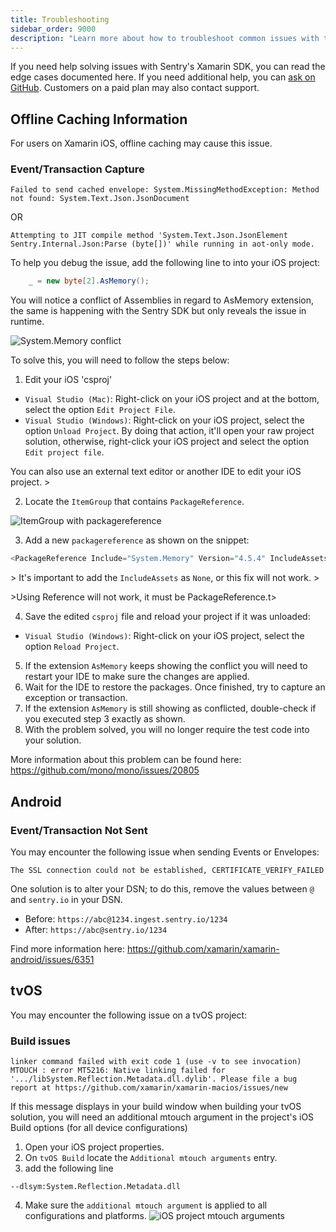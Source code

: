 ```yaml
---
title: Troubleshooting
sidebar_order: 9000
description: "Learn more about how to troubleshoot common issues with the Xamarin SDK."
---
```


If you need help solving issues with Sentry's Xamarin SDK, you can read the edge cases documented here. If you need additional help, you can [ask on GitHub](https://github.com/getsentry/sentry-xamarin/issues/new/choose). Customers on a paid plan may also contact support.

## Offline Caching Information

For users on Xamarin iOS, offline caching may cause this issue.

### Event/Transaction Capture

`Failed to send cached envelope: System.MissingMethodException: Method not found: System.Text.Json.JsonDocument`

OR

`Attempting to JIT compile method 'System.Text.Json.JsonElement Sentry.Internal.Json:Parse (byte[])' while running in aot-only mode.`

To help you debug the issue, add the following line to into your iOS project:

```csharp
    _ = new byte[2].AsMemory();
```

You will notice a conflict of Assemblies in regard to AsMemory extension, the same is happening with the Sentry SDK but only reveals the issue in runtime.

![System.Memory conflict](./img/system-memory-conflict.png)

To solve this, you will need to follow the steps below:

1. Edit your iOS 'csproj'

- `Visual Studio (Mac)`: Right-click on your iOS project and at the bottom, select the option `Edit Project File`.
- `Visual Studio (Windows)`: Right-click on your iOS project, select the option `Unload Project`. By doing that action, it'll open your raw project solution, otherwise, right-click your iOS project and select the option `Edit project file`.

<Alert>
  You can also use an external text editor or another IDE to edit your iOS
  project.
</Alert>>

2. Locate the `ItemGroup` that contains `PackageReference`.

![ItemGroup with packagereference](./img/finding-package-reference.png)

3. Add a new `packagereference` as shown on the snippet:

```csharp
<PackageReference Include="System.Memory" Version="4.5.4" IncludeAssets="None" />
```

<Alert>>
  It's important to add the `IncludeAssets` as `None`, or this fix will not
  work.
</Alert>>

<Alert>>Using Reference will not work, it must be PackageReference.<Alert>t>

4. Save the edited `csproj` file and reload your project if it was unloaded:

- `Visual Studio (Windows)`: Right-click on your iOS project, select the option `Reload Project`.

5. If the extension `AsMemory` keeps showing the conflict you will need to restart your IDE to make sure the changes are applied.
6. Wait for the IDE to restore the packages. Once finished, try to capture an exception or transaction.
7. If the extension `AsMemory` is still showing as conflicted, double-check if you executed step 3 exactly as shown.
8. With the problem solved, you will no longer require the test code into your solution.

More information about this problem can be found here: https://github.com/mono/mono/issues/20805

## Android

### Event/Transaction Not Sent

You may encounter the following issue when sending Events or Envelopes:

`The SSL connection could not be established, CERTIFICATE_VERIFY_FAILED`

One solution is to alter your DSN; to do this, remove the values between `@` and `sentry.io` in your DSN.

- Before: `https://abc@1234.ingest.sentry.io/1234`
- After: `https://abc@sentry.io/1234`

Find more information here: https://github.com/xamarin/xamarin-android/issues/6351

## tvOS

You may encounter the following issue on a tvOS project:

### Build issues

`linker command failed with exit code 1 (use -v to see invocation)`
`MTOUCH : error MT5216: Native linking failed for '.../libSystem.Reflection.Metadata.dll.dylib'. Please file a bug report at https://github.com/xamarin/xamarin-macios/issues/new`

If this message displays in your build window when building your tvOS solution, you will need an additional mtouch argument in the project's iOS Build options (for all device configurations)

1. Open your iOS project properties.
2. On `tvOS Build` locate the `Additional mtouch arguments` entry.
3. add the following line

`--dlsym:System.Reflection.Metadata.dll`

4. Make sure the `additional mtouch argument` is applied to all configurations and platforms.
   ![iOS project mtouch arguments](./img/tvos-metadata.jpg)
